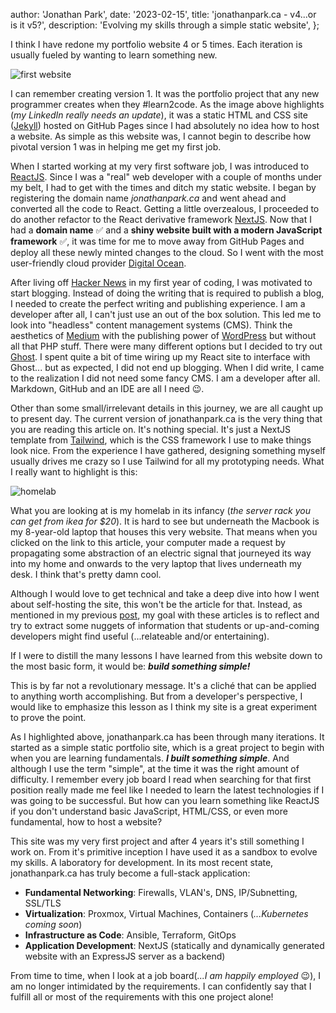 
  author: 'Jonathan Park',
  date: '2023-02-15',
  title: 'jonathanpark.ca - v4...or is it v5?',
  description: 'Evolving my skills through a simple static website',
};


I think I have redone my portfolio website 4 or 5 times. Each iteration is usually fueled by wanting
to learn something new.

<Image src={firstWebsite} alt="first website" />

I can remember creating version 1. It was the portfolio project that any new programmer creates when
they #learn2code. As the image above highlights (_my LinkedIn really needs an update_), it was a
static HTML and CSS site ([Jekyll](https://jekyllrb.com/)) hosted on GitHub Pages since I had
absolutely no idea how to host a website. As simple as this website was, I cannot begin to describe
how pivotal version 1 was in helping me get my first job.

When I started working at my very first software job, I was introduced to
[ReactJS](https://reactjs.org/). Since I was a "real" web developer with a couple of months under my
belt, I had to get with the times and ditch my static website. I began by registering the domain
name _jonathanpark.ca_ and went ahead and converted all the code to React. Getting a little
overzealous, I proceeded to do another refactor to the React derivative framework
[NextJS](https://nextjs.org/). Now that I had a **domain name** :white_check_mark: and a **shiny
website built with a modern JavaScript framework** :white_check_mark:, it was time for me to move
away from GitHub Pages and deploy all these newly minted changes to the cloud. So I went with the
most user-friendly cloud provider [Digital Ocean](https://www.digitalocean.com/).

After living off [Hacker News](https://news.ycombinator.com) in my first year of coding, I was
motivated to start blogging. Instead of doing the writing that is required to publish a blog, I
needed to create the perfect writing and publishing experience. I am a developer after all, I can't
just use an out of the box solution. This led me to look into "headless" content management systems
(CMS). Think the aesthetics of [Medium](https://medium.com) with the publishing power of
[WordPress](https://wordpress.com) but without all that PHP stuff. There were many different options
but I decided to try out [Ghost](https://ghost.org/). I spent quite a bit of time wiring up my React
site to interface with Ghost... but as expected, I did not end up blogging. When I did write, I came
to the realization I did not need some fancy CMS. I am a developer after all. Markdown, GitHub and
an IDE are all I need :wink:.

Other than some small/irrelevant details in this journey, we are all caught up to present day. The
current version of jonathanpark.ca is the very thing that you are reading this article on. It's
nothing special. It's just a NextJS template from [Tailwind](https://tailwindcss.com/), which is the
CSS framework I use to make things look nice. From the experience I have gathered, designing
something myself usually drives me crazy so I use Tailwind for all my prototyping needs. What I
really want to highlight is this:

<Image src={homelab} alt="homelab" />

What you are looking at is my homelab in its infancy (_the server rack you can get from ikea for
$20_). It is hard to see but underneath the Macbook is my 8-year-old laptop that houses this very
website. That means when you clicked on the link to this article, your computer made a request by
propagating some abstraction of an electric signal that journeyed its way into my home and onwards
to the very laptop that lives underneath my desk. I think that's pretty damn cool.

Although I would love to get technical and take a deep dive into how I went about self-hosting the
site, this won't be the article for that. Instead, as mentioned in my previous
[post](/articles/clickbait-part-1), my goal with these articles is to reflect and try to extract
some nuggets of information that students or up-and-coming developers might find useful
(...relateable and/or entertaining).

If I were to distill the many lessons I have learned from this website down to the most basic form,
it would be: **_build something simple!_**

This is by far not a revolutionary message. It's a cliché that can be applied to anything worth
accomplishing. But from a developer's perspective, I would like to emphasize this lesson as I think
my site is a great experiment to prove the point.

As I highlighted above, jonathanpark.ca has been through many iterations. It started as a simple
static portfolio site, which is a great project to begin with when you are learning fundamentals.
**_I built something simple_**. And although I use the term "simple", at the time it was the right
amount of difficulty. I remember every job board I read when searching for that first position
really made me feel like I needed to learn the latest technologies if I was going to be successful.
But how can you learn something like ReactJS if you don't understand basic JavaScript, HTML/CSS, or
even more fundamental, how to host a website?

This site was my very first project and after 4 years it's still something I work on. From it's
primitive inception I have used it as a sandbox to evolve my skills. A laboratory for development.
In its most recent state, jonathanpark.ca has truly become a full-stack application:

- **Fundamental Networking**: Firewalls, VLAN's, DNS, IP/Subnetting, SSL/TLS
- **Virtualization**: Proxmox, Virtual Machines, Containers (_...Kubernetes coming soon_)
- **Infrastructure as Code**: Ansible, Terraform, GitOps
- **Application Development**: NextJS (statically and dynamically generated website with an
  ExpressJS server as a backend)

From time to time, when I look at a job board(_...I am happily employed_ :wink:), I am no longer
intimidated by the requirements. I can confidently say that I fulfill all or most of the
requirements with this one project alone!
